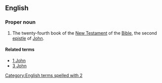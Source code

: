 ==English==

===Proper noun===
{{en-proper noun}}
{{book of the Bible|Second Epistle of John}}

# {{biblical}} The twenty-fourth book of the [[New Testament]] of the [[Bible]], the second [[epistle]] of [[John]].

====Related terms====
*[[1 John]]
*[[3 John]]

[[Category:English terms spelled with 2]]